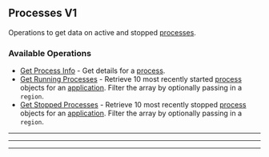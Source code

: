 
## Processes V1
Operations to get data on active and stopped [processes](https://hathora.dev/docs/concepts/hathora\-entities\#process).

### Available Operations

* [Get Process Info](/typescript/processes_v1/get_process_info) - Get details for a [process](https://hathora.dev/docs/concepts/hathora-entities#process).
* [Get Running Processes](/typescript/processes_v1/get_running_processes) - Retrieve 10 most recently started [process](https://hathora.dev/docs/concepts/hathora-entities#process) objects for an [application](https://hathora.dev/docs/concepts/hathora-entities#application). Filter the array by optionally passing in a `region`.
* [Get Stopped Processes](/typescript/processes_v1/get_stopped_processes) - Retrieve 10 most recently stopped [process](https://hathora.dev/docs/concepts/hathora-entities#process) objects for an [application](https://hathora.dev/docs/concepts/hathora-entities#application). Filter the array by optionally passing in a `region`.

---
<GetProcessInfo />

---
<GetRunningProcesses />

---
<GetStoppedProcesses />
